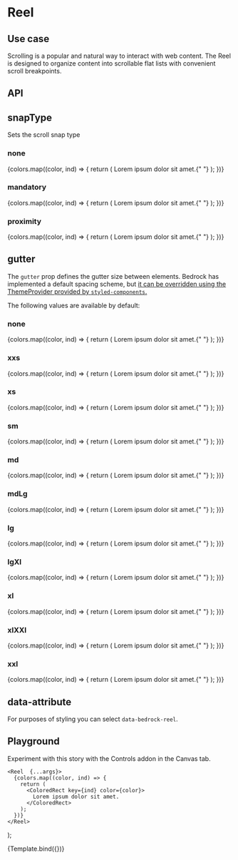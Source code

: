 

<Meta title="Components/Reel" component={Reel} />

# Reel

## Use case

Scrolling is a popular and natural way to interact with web content. The Reel is
designed to organize content into scrollable flat lists with convenient scroll breakpoints.

## API

<Story name="API" argTypes={argTypes} />

<ArgsTable story="API" />

## snapType

Sets the scroll snap type

<Preview withToolbar withSource="open">
  <Story name="snapType">
    <h3>none</h3>
    <Reel snapType="none" gutter="lg">
      {colors.map((color, ind) => {
        return (
          <ColoredRect key={ind} color={color}>
            Lorem ipsum dolor sit amet.{" "}
          </ColoredRect>
        );
      })}
    </Reel>
    <h3>mandatory</h3>
    <Reel snapType="mandatory" gutter="lg">
      {colors.map((color, ind) => {
        return (
          <ColoredRect key={ind} color={color}>
            Lorem ipsum dolor sit amet.{" "}
          </ColoredRect>
        );
      })}
    </Reel>
    <h3>proximity</h3>
    <Reel snapType="proximity" gutter="lg">
      {colors.map((color, ind) => {
        return (
          <ColoredRect key={ind} color={color}>
            Lorem ipsum dolor sit amet.{" "}
          </ColoredRect>
        );
      })}
    </Reel>
  </Story>
</Preview>

## gutter

The `gutter` prop defines the gutter size between elements. Bedrock has implemented a default spacing scheme, but [it can be overridden using the ThemeProvider provided by `styled-components`.](/docs/spacing--page#integrating-with-your-design-system)

The following values are available by default:

<Preview withToolbar withSource="open">
  <Story name="gutter">
    <h3>none</h3>
    <Reel snapType="none" gutter="none">
      {colors.map((color, ind) => {
        return (
          <ColoredRect key={ind} color={color}>
            Lorem ipsum dolor sit amet.{" "}
          </ColoredRect>
        );
      })}
    </Reel>
    <h3>xxs</h3>
    <Reel snapType="none" gutter="xxs">
      {colors.map((color, ind) => {
        return (
          <ColoredRect key={ind} color={color}>
            Lorem ipsum dolor sit amet.{" "}
          </ColoredRect>
        );
      })}
    </Reel>
    <h3>xs</h3>
    <Reel snapType="none" gutter="xs">
      {colors.map((color, ind) => {
        return (
          <ColoredRect key={ind} color={color}>
            Lorem ipsum dolor sit amet.{" "}
          </ColoredRect>
        );
      })}
    </Reel>
    <h3>sm</h3>
    <Reel snapType="none" gutter="sm">
      {colors.map((color, ind) => {
        return (
          <ColoredRect key={ind} color={color}>
            Lorem ipsum dolor sit amet.{" "}
          </ColoredRect>
        );
      })}
    </Reel>
    <h3>md</h3>
    <Reel snapType="none" gutter="md">
      {colors.map((color, ind) => {
        return (
          <ColoredRect key={ind} color={color}>
            Lorem ipsum dolor sit amet.{" "}
          </ColoredRect>
        );
      })}
    </Reel>
    <h3>mdLg</h3>
    <Reel snapType="none" gutter="mdLg">
      {colors.map((color, ind) => {
        return (
          <ColoredRect key={ind} color={color}>
            Lorem ipsum dolor sit amet.{" "}
          </ColoredRect>
        );
      })}
    </Reel>
    <h3>lg</h3>
    <Reel snapType="none" gutter="lg">
      {colors.map((color, ind) => {
        return (
          <ColoredRect key={ind} color={color}>
            Lorem ipsum dolor sit amet.{" "}
          </ColoredRect>
        );
      })}
    </Reel>
    <h3>lgXl</h3>
    <Reel snapType="none" gutter="lgXl">
      {colors.map((color, ind) => {
        return (
          <ColoredRect key={ind} color={color}>
            Lorem ipsum dolor sit amet.{" "}
          </ColoredRect>
        );
      })}
    </Reel>
    <h3>xl</h3>
    <Reel snapType="none" gutter="xl">
      {colors.map((color, ind) => {
        return (
          <ColoredRect key={ind} color={color}>
            Lorem ipsum dolor sit amet.{" "}
          </ColoredRect>
        );
      })}
    </Reel>
    <h3>xlXXl</h3>
    <Reel snapType="none" gutter="xlXXl">
      {colors.map((color, ind) => {
        return (
          <ColoredRect key={ind} color={color}>
            Lorem ipsum dolor sit amet.{" "}
          </ColoredRect>
        );
      })}
    </Reel>
    <h3>xxl</h3>
    <Reel snapType="none" gutter="xxl">
      {colors.map((color, ind) => {
        return (
          <ColoredRect key={ind} color={color}>
            Lorem ipsum dolor sit amet.{" "}
          </ColoredRect>
        );
      })}
    </Reel>
  </Story>
</Preview>

## data-attribute

For purposes of styling you can select `data-bedrock-reel`.

## Playground

Experiment with this story with the Controls addon in the Canvas tab.

    <Reel  {...args}>
      {colors.map((color, ind) => {
        return (
          <ColoredRect key={ind} color={color}>
            Lorem ipsum dolor sit amet.
          </ColoredRect>
        );
      })}
    </Reel>
);

<Canvas withToolbar>
  <Story
    name="Playground"
    argTypes={argTypes}
    args={{ gutter: "lg", snapType: "mandatory" }}
  >
    {Template.bind({})}
  </Story>
</Canvas>

<ArgsTable story="Playground" />
